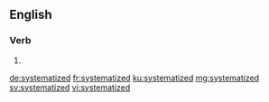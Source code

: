 ==English==

===Verb===
{{head|en|verb form}}

# {{en-past of|systematize}}

[[de:systematized]]
[[fr:systematized]]
[[ku:systematized]]
[[mg:systematized]]
[[sv:systematized]]
[[vi:systematized]]